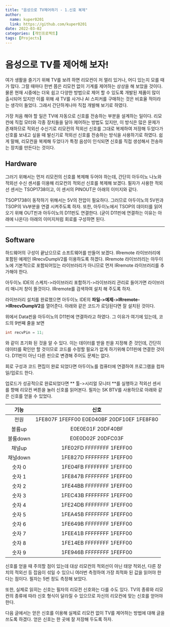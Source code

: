 ---
title: "음성으로 TV제어하기 - 1.신호 복제"
author:
  name: kuper0201
  link: https://github.com/kuper0201
date: 2022-03-02
categories: [개인프로젝트]
tags: [Projects]
---

# 음성으로 TV를 제어해 보자!

여가 생활을 즐기기 위해 TV를 보려 하면 리모컨이 저 멀리 있거나, 어디 있는지 모를 때가 많다. 그럴 때마다 한번 쯤은 리모컨 없이 기계를 제어하는 상상을 해 보았을 것이다. 물론 현재 시중에는 더욱 쉽고 다양한 방법으로 제어 할 수 있도록 개발된 제품이 많이 출시되어 있지만 이를 위해 새 TV를 사거나 AI 스피커를 구매하는 것은 비효율 적이라는 생각이 들었다. 그래서 간단하게나마 직접 개발해 보기로 하였다.

가장 처음 해야 할 일은 TV에 자동으로 신호를 전송하는 부분을 설계하는 일이다. 리모컨에 직접 모터와 각종 장치들을 달아 제어하는 방법도 있지만, 이 방식은 많은 문제가 존재하므로 적외선 수신기로 리모컨의 적외선 신호를 그대로 복제하여 저장해 두었다가 신호를 보내고 싶을 때 발신기로 적외선 신호를 전송하는 방식을 사용하기로 하였다. 쉽게 말해, 리모컨을 복제해 두었다가 특정 음성이 인식되면 신호를 직접 생성해서 전송하는 장치를 만든다는 것이다.

## Hardware
그러기 위해서는 먼저 리모컨의 신호를 복제해 두어야 하는데, 간단히 아두이노 나노와 적외선 수신 센서를 이용해 리모컨의 적외선 신호를 복제해 보겠다. 필자가 사용한 적외선 센서는 TSOP1738이고, 이 센서의 PINOUT은 아래의 이미지와 같다.

TSOP1738이 동작하기 위해서는 5V의 전압이 필요하다. 그러므로 아두이노의 5V핀과 TSOP의 Vs부분을 연결 시켜주도록 하자. 또한, 아두이노에서 TSOP의 데이터를 읽어오기 위해 OUT핀과 아두이노의 D11핀도 연결한다. (굳이 D11핀에 연결하는 이유는 아래에 나온다) 아래의 이미지처럼 회로를 구성하면 된다.

***

## Software
하드웨어의 구성이 끝났으므로 소프트웨어를 만들어 보겠다. IRremote 라이브러리에 포함된 예제인 IRrecvDumpV2를 이용하도록 하겠다. IRremote 라이브러리는 아두이노에 기본적으로 포함되어있는 라이브러리가 아니므로 먼저 IRremote 라이브러리를 추가해야 한다.

아두이노 IDE의 스케치->라이브러리 포함하기->라이브러리 관리로 들어가면 라이브러리 매니저 창이 뜰것이다. IRremote를 검색하여 설치 해 주도록 하자.


라이브러리 설치를 완료했으면 아두이노 IDE의 **파일->예제->IRremote->IRrecvDumpV2**를 열어준다. 아래와 같은 코드가 로딩된다면 잘 설치된 것이다.


위에서 Data핀을 아두이노의 D11핀에 연결하라고 하였다. 그 이유가 여기에 있는데, 코드의 9번째 줄을 보면

```cpp
int recvPin = 11;
```

와 같이 초기화 된 것을 알 수 있다. 이는 데이터를 받을 핀을 지정해 준 것인데, 간단히 데이터를 확인만 할 것이므로 코드를 수정할 필요가 없게 하기위해 D11핀에 연결한 것이다. D11핀이 아닌 다른 핀으로 변경해 주어도 문제는 없다.

회로 구성과 코드 편집이 완료 되었다면 아두이노를 컴퓨터에 연결하여 프로그램을 컴파일/업로드 한다.

업로드가 성공적으로 완료되었다면 ** 툴->시리얼 모니터 **를 실행하고 적외선 센서를 향해 리모컨 버튼을 눌러 신호를 읽어본다. 필자는 SK BTV를 사용하므로 아래와 같은 신호를 얻을 수 있었다.

|<div style="text-align: center;">기능</div>|<div style="text-align: center;">신호</div>|
|---|---|
|<div style="text-align: center;">전원</div>|<div style="text-align: center;">1FE807F 1FEFF00 E0E040BF 20DF10EF 1FE8F80</div>|
|<div style="text-align: center;">볼륨up</div>|<div style="text-align: center;">E0E0E01F 20DF40BF</div>|
|<div style="text-align: center;">볼륨down</div>|<div style="text-align: center;">E0E0D02F 20DFC03F</div>|
|<div style="text-align: center;">채널up</div>|<div style="text-align: center;">1FE02FD FFFFFFFF 1FEFF00</div>|
|<div style="text-align: center;">채널down</div>|<div style="text-align: center;">1FE827D FFFFFFFF 1FEFF00</div>|
|<div style="text-align: center;">숫자 0</div>|<div style="text-align: center;">1FE04FB FFFFFFFF 1FEFF00</div>|
|<div style="text-align: center;">숫자 1</div>|<div style="text-align: center;">1FE847B FFFFFFFF 1FEFF00</div>|
|<div style="text-align: center;">숫자 2</div>|<div style="text-align: center;">1FE44BB FFFFFFFF 1FEFF00</div>|
|<div style="text-align: center;">숫자 3</div>|<div style="text-align: center;">1FEC43B FFFFFFFF 1FEFF00</div>|
|<div style="text-align: center;">숫자 4</div>|<div style="text-align: center;">1FE24DB FFFFFFFF 1FEFF00</div>|
|<div style="text-align: center;">숫자 5</div>|<div style="text-align: center;">1FEA45B FFFFFFFF 1FEFF00</div>|
|<div style="text-align: center;">숫자 6</div>|<div style="text-align: center;">1FE649B FFFFFFFF 1FEFF00</div>|
|<div style="text-align: center;">숫자 7</div>|<div style="text-align: center;">1FEE41B FFFFFFFF 1FEFF00</div>|
|<div style="text-align: center;">숫자 8</div>|<div style="text-align: center;">1FE14EB FFFFFFFF 1FEFF00</div>|
|<div style="text-align: center;">숫자 9</div>|<div style="text-align: center;">1FE946B FFFFFFFF 1FEFF00</div>|

신호를 얻을 때 주의할 점이 있는데 대상 리모컨의 적외선이 아닌 태양 적외선, 다른 장치의 적외선 등 잡음이 섞일 수 있으니 여러번 측정하여 가장 최적화 된 값을 읽어야 한다는 점이다. 필자는 5번 정도 측정해 보았다.

또한, 실제로 읽히는 신호는 필자의 리모컨 신호와는 다를 수도 있다. TV의 종류와 리모컨의 종류에 따라 신호 형식이 달라질 수 있으므로 자신의 리모컨에 맞는 신호를 얻어야 한다.

다음 글에서는 얻은 신호를 이용해 실제로 리모컨 없이 TV를 제어하는 방법에 대해 글을 쓰도록 하겠다. 얻은 신호는 한 곳에 잘 저장해 두도록 하자.
